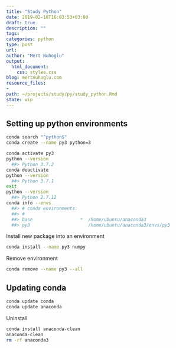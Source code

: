 ```yaml
---
title: "Study Python"
date: 2019-02-18T16:03:53+03:00 
draft: true
description: ""
tags:
categories: python
type: post
url:
author: "Mert Nuhoglu"
output:
  html_document:
    css: styles.css
blog: mertnuhoglu.com
resource_files:
- 
path: ~/projects/study/py/study_python.Rmd
state: wip
---
```


## Setting up python environments 

``` bash
conda search "^python$"
conda create --name py3 python=3
``` 

``` bash
conda activate py3
python --version
  ##> Python 3.7.2
conda deactivate 
python --version
  ##> Python 3.7.1
exit
python --version
  ##> Python 2.7.12
conda info --envs
  ##> # conda environments:
  ##> #
  ##> base                  *  /home/ubuntu/anaconda3
  ##> py3                      /home/ubuntu/anaconda3/envs/py3

``` 

Install new package into an environment

``` bash
conda install --name py3 numpy
``` 

Remove environment

``` bash
conda remove --name py3 --all
``` 

## Updating conda

``` bash
conda update conda
conda update anaconda
``` 

Uninstall

``` bash
conda install anaconda-clean
anaconda-clean
rm -rf anaconda3
``` 


